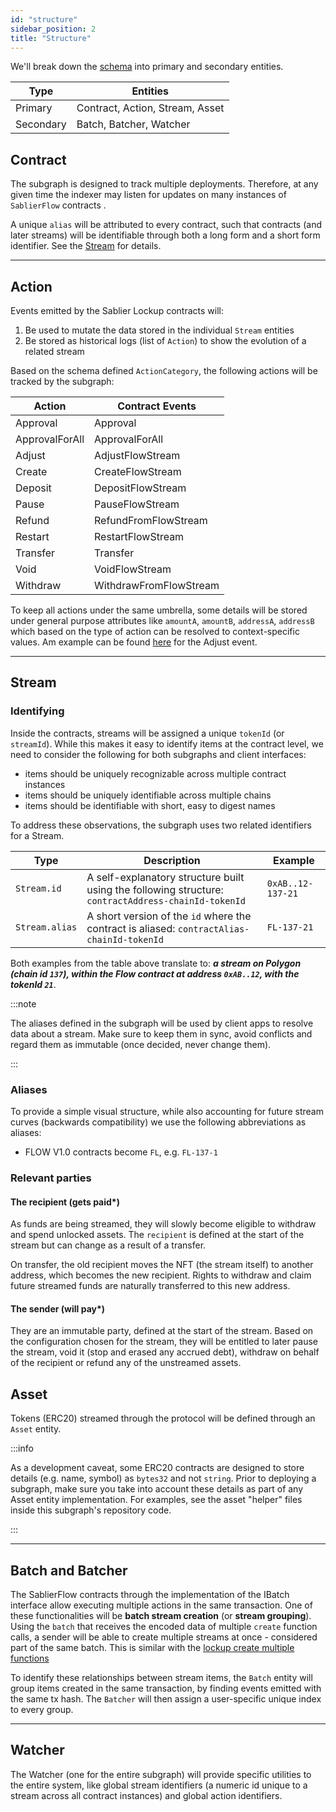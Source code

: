 ```yaml
---
id: "structure"
sidebar_position: 2
title: "Structure"
---
```


We'll break down the [schema](https://github.com/sablier-labs/subgraphs/blob/main/apps/flow/schema.graphql) into primary
and secondary entities.

| Type      | Entities                        |
| --------- | ------------------------------- |
| Primary   | Contract, Action, Stream, Asset |
| Secondary | Batch, Batcher, Watcher         |

## Contract

The subgraph is designed to track multiple deployments. Therefore, at any given time the indexer may listen for updates
on many instances of `SablierFlow` contracts .

A unique `alias` will be attributed to every contract, such that contracts (and later streams) will be identifiable
through both a long form and a short form identifier. See the [Stream](#stream) for details.

---

## Action

Events emitted by the Sablier Lockup contracts will:

1. Be used to mutate the data stored in the individual `Stream` entities
2. Be stored as historical logs (list of `Action`) to show the evolution of a related stream

Based on the schema defined `ActionCategory`, the following actions will be tracked by the subgraph:

| Action         | Contract Events        |
| -------------- | ---------------------- |
| Approval       | Approval               |
| ApprovalForAll | ApprovalForAll         |
| Adjust         | AdjustFlowStream       |
| Create         | CreateFlowStream       |
| Deposit        | DepositFlowStream      |
| Pause          | PauseFlowStream        |
| Refund         | RefundFromFlowStream   |
| Restart        | RestartFlowStream      |
| Transfer       | Transfer               |
| Void           | VoidFlowStream         |
| Withdraw       | WithdrawFromFlowStream |

To keep all actions under the same umbrella, some details will be stored under general purpose attributes like
`amountA`, `amountB`, `addressA`, `addressB` which based on the type of action can be resolved to context-specific
values. Am example can be found
[here](https://github.com/sablier-labs/subgraphs/blob/52f00f31a89c91dcf24480a5d7d8b25c84467f15/apps/flow/src/mappings/handle-stream.ts#L53-L56)
for the Adjust event.

---

## Stream

### Identifying

Inside the contracts, streams will be assigned a unique `tokenId` (or `streamId`). While this makes it easy to identify
items at the contract level, we need to consider the following for both subgraphs and client interfaces:

- items should be uniquely recognizable across multiple contract instances
- items should be uniquely identifiable across multiple chains
- items should be identifiable with short, easy to digest names

To address these observations, the subgraph uses two related identifiers for a Stream.

| Type           | Description                                                                                         | Example                        |
| -------------- | --------------------------------------------------------------------------------------------------- | ------------------------------ |
| `Stream.id`    | A self-explanatory structure built using the following structure: `contractAddress-chainId-tokenId` | <nobr>`0xAB..12-137-21`</nobr> |
| `Stream.alias` | A short version of the `id` where the contract is aliased: `contractAlias-chainId-tokenId`          | <nobr>`FL-137-21`</nobr>       |

Both examples from the table above translate to: **_a stream on Polygon (chain id `137`), within the Flow contract at
address `0xAB..12`, with the tokenId `21`_**.

:::note

The aliases defined in the subgraph will be used by client apps to resolve data about a stream. Make sure to keep them
in sync, avoid conflicts and regard them as immutable (once decided, never change them).

:::

### Aliases

To provide a simple visual structure, while also accounting for future stream curves (backwards compatibility) we use
the following abbreviations as aliases:

- FLOW V1.0 contracts become `FL`, e.g. `FL-137-1`

### Relevant parties

#### The recipient (gets paid\*)

As funds are being streamed, they will slowly become eligible to withdraw and spend unlocked assets. The `recipient` is
defined at the start of the stream but can change as a result of a transfer.

On transfer, the old recipient moves the NFT (the stream itself) to another address, which becomes the new recipient.
Rights to withdraw and claim future streamed funds are naturally transferred to this new address.

#### The sender (will pay\*)

They are an immutable party, defined at the start of the stream. Based on the configuration chosen for the stream, they
will be entitled to later pause the stream, void it (stop and erased any accrued debt), withdraw on behalf of the
recipient or refund any of the unstreamed assets.

## Asset

Tokens (ERC20) streamed through the protocol will be defined through an `Asset` entity.

:::info

As a development caveat, some ERC20 contracts are designed to store details (e.g. name, symbol) as `bytes32` and not
`string`. Prior to deploying a subgraph, make sure you take into account these details as part of any Asset entity
implementation. For examples, see the asset "helper" files inside this subgraph's repository code.

:::

---

## Batch and Batcher

The SablierFlow contracts through the implementation of the IBatch interface allow executing multiple actions in the
same transaction. One of these functionalities will be **batch stream creation** (or **stream grouping**). Using the
`batch` that receives the encoded data of multiple `create` function calls, a sender will be able to create multiple
streams at once - considered part of the same batch. This is similar with the
[lockup create multiple functions](/api/lockup/the-graph/structure#batch-and-batcher)

To identify these relationships between stream items, the `Batch` entity will group items created in the same
transaction, by finding events emitted with the same tx hash. The `Batcher` will then assign a user-specific unique
index to every group.

---

## Watcher

The Watcher (one for the entire subgraph) will provide specific utilities to the entire system, like global stream
identifiers (a numeric id unique to a stream across all contract instances) and global action identifiers.
